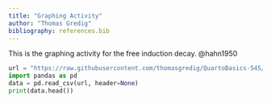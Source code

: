 ```yaml
---
title: "Graphing Activity"
author: "Thomas Gredig"
bibliography: references.bib
---
```


This is the graphing activity for the free induction decay. @hahn1950

```python
url = "https://raw.githubusercontent.com/thomasgredig/QuartoBasics-545/31c15c348d2058242416335392c77e929bbe149d/data/NJKC-20160310-NMR.CSV"
import pandas as pd
data = pd.read_csv(url, header=None)
print(data.head())
```